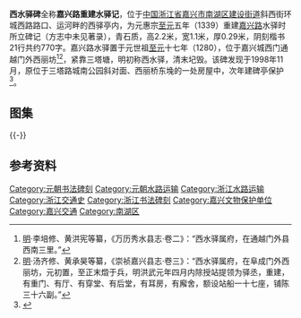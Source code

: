 {{文物保护单位
| 级别 = 省级
| 省区市 = 浙江省
| 名称 = 西水驿碑
| 图片 = [[File:Xishui_Post_House_Stone_Tablet_03_2013-11.JPG|260px]]<br><small>碑额，2013年11月</small>
| 编号 = 6-260
| 分类 = 石窟寺及石刻
| 时代 = 元
| 所在 = [[嘉兴市|嘉兴市]][[南湖区|南湖区]]
| 登录 = 2011年1月
}}
'''西水驿碑'''全称'''嘉兴路重建水驿记'''，位于[[中国|中国]][[浙江省|浙江省]][[嘉兴市|嘉兴市]][[南湖区|南湖区]][[建设街道|建设街道]]斜西街环城西路路口、运河畔的西驿亭内，为元惠宗[[至元_(元惠宗)|至元]]五年（1339）重建[[嘉兴路|嘉兴路]]水驿时所立碑记（方志中未见著录），青石质，高2.2米，宽1.1米，厚0.29米，阴刻楷书21行共约770字。嘉兴路水驿置于元世祖[[至元_(忽必烈)|至元]]十七年（1280），位于嘉兴城西门通越门外西丽坊<ref>[[明|明]]·李培修、黄洪宪等纂，《万历秀水县志·卷二》：“西水驿属府，在通越门外县西南三里。”</ref><ref>[[明|明]]·汤齐修、黄承昊等纂，《崇祯嘉兴县志·卷三》：“西水驿属府，在阜成门外西丽坊，元初置，至正末燬于兵，明洪武元年四月内除授站提领为驿丞，重建，有重门、有厅、有穿堂、有后堂，有耳房，有廨舍，额设站船一十七座，铺陈三十六副。”</ref>，紧靠三塔塘，明初称西水驿，清末圮毁。该碑发现于1998年11月，原位于三塔路城南公园斜对面、西丽桥东堍的一处房屋中，次年建碑亭保护<ref>{{cite journal zh |author=陆大雄|title=《嘉兴发现元代水驿碑》|journal=上海集邮|accessdate=2013-11-13|date=1999年10月}}</ref>。
== 图集 ==
{{multiple image
| align  = left
| image1 = Xishui Post House Stone Tablet 01 2013-11.JPG
| width1 = 180
| caption1 = 碑亭
| image2 = Xishui Post House Stone Tablet 02 2013-11.JPG
| width2 = 180
| caption2 = 正面
}}
{{-}}
==参考资料==
{{reflist|2}}

{{DEFAULTSORT:X}}
{{commons|Category:Xishui Post House Stone Tablet}}
{{zhejiang-stub}}
{{嘉兴市境内的浙江省文物保护单位}}

[[Category:元朝书法碑刻|Category:元朝书法碑刻]]
[[Category:元朝水路运输|Category:元朝水路运输]]
[[Category:浙江水路运输|Category:浙江水路运输]]
[[Category:浙江交通史|Category:浙江交通史]]
[[Category:浙江书法碑刻|Category:浙江书法碑刻]]
[[Category:嘉兴文物保护单位|Category:嘉兴文物保护单位]]
[[Category:嘉兴交通|Category:嘉兴交通]]
[[Category:南湖区|Category:南湖区]]